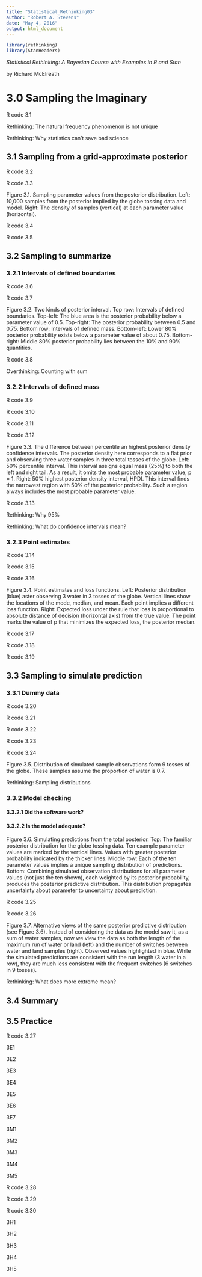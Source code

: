```yaml
---
title: "Statistical_Rethinking03"
author: "Robert A. Stevens"
date: "May 4, 2016"
output: html_document
---
```


```r
library(rethinking)
library(StanHeaders)
```

*Statistical Rethinking: A Bayesian Course with Examples in R and Stan*

by Richard McElreath

# 3.0 Sampling the Imaginary  

R code 3.1

Rethinking: The natural frequency phenomenon is not unique

Rethinking: Why statistics can't save bad science

## 3.1 Sampling from a grid-approximate posterior  

R code 3.2

R code 3.3

Figure 3.1. Sampling parameter values from the posterior distribution. Left: 10,000 samples from the posterior implied by the globe tossing data and model. Right: The density of samples (vertical) at each parameter value (horizontal).

R code 3.4

R code 3.5

## 3.2 Sampling to summarize  

### 3.2.1 Intervals of defined boundaries

R code 3.6

R code 3.7

Figure 3.2. Two kinds of posterior interval. Top row: Intervals of defined boundaries. Top-left: The blue area is the posterior probability below a parameter value of 0.5. Top-right: The posterior probability between 0.5 and 0.75. Bottom row: Intervals of defined mass. Bottom-left: Lower 80% posterior probability exists below a parameter value of about 0.75. Bottom-right: Middle 80% posterior probability lies between the 10% and 90% quantities.

R code 3.8

Overthinking: Counting with sum

### 3.2.2 Intervals of defined mass

R code 3.9

R code 3.10

R code 3.11

R code 3.12

Figure 3.3. The difference between percentile an highest posterior density confidence intervals. The posterior density here corresponds to a flat prior and observing three water samples in three total tosses of the globe. Left: 50% percentile interval. This interval assigns equal mass (25%) to both the left and right tail. As a result, it omits the most probable parameter value, p = 1. Right: 50% highest posterior density interval, HPDI. This interval finds the narrowest region with 50% of the posterior probability. Such a region always includes the most probable parameter value.

R code 3.13

Rethinking: Why 95%

Rethinking:  What do confidence intervals mean?

### 3.2.3 Point estimates

R code 3.14

R code 3.15

R code 3.16

Figure 3.4. Point estimates and loss functions. Left: Posterior distribution (blue) aster observing 3 water in 3 tosses of the globe. Vertical lines show the locations of the mode, median, and mean. Each point implies a different loss function. Right: Expected loss under the rule that loss is proportional to absolute distance of decision (horizontal axis) from the true value. The point marks the value of p that minimizes the expected loss, the posterior median.

R code 3.17

R code 3.18

R code 3.19

## 3.3 Sampling to simulate prediction  

### 3.3.1 Dummy data

R code 3.20

R code 3.21

R code 3.22

R code 3.23

R code 3.24

Figure 3.5. Distribution of simulated sample observations form 9 tosses of the globe. These samples assume the proportion of water is 0.7.

Rethinking: Sampling distributions

### 3.3.2 Model checking

#### 3.3.2.1 Did the software work?

#### 3.3.2.2 Is the model adequate?

Figure 3.6. Simulating predictions from the total posterior. Top: The familiar posterior distribution for the globe tossing data. Ten example parameter values are marked by the vertical lines. Values with greater posterior probability indicated by the thicker lines. Middle row: Each of the ten parameter values implies a unique sampling distribution of predictions. Bottom: Combining simulated observation distributions for all parameter values (not just the ten shown), each weighted by its posterior probability, produces the posterior predictive distribution. This distribution propagates uncertainty about parameter to uncertainty about prediction.

R code 3.25

R code 3.26

Figure 3.7. Alternative views of the same posterior predictive distribution (see Figure 3.6). Instead of considering the data as the model saw it, as a sum of water samples, now we view the data as both the length of the maximum run of water or land (left) and the number of switches between water and land samples (right). Observed values highlighted in blue. While the simulated predictions are consistent with the run length (3 water in a row), they are much less consistent with the frequent switches (6 switches in 9 tosses).

Rethinking: What does more extreme mean?

## 3.4 Summary  

## 3.5 Practice 

R code 3.27

3E1

3E2

3E3

3E4

3E5

3E6

3E7

3M1

3M2

3M3

3M4

3M5

R code 3.28

R code 3.29

R code 3.30

3H1

3H2

3H3

3H4

3H5
